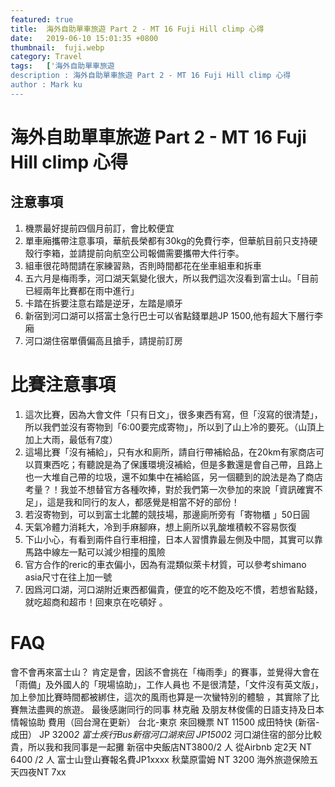 ```yaml
---
featured: true
title:  海外自助單車旅遊 Part 2 - MT 16 Fuji Hill climp 心得
date:   2019-06-10 15:01:35 +0800
thumbnail:  fuji.webp
category: Travel
tags:   ['海外自助單車旅遊
description : 海外自助單車旅遊 Part 2 - MT 16 Fuji Hill climp 心得
author : Mark ku
---
```

# 海外自助單車旅遊 Part 2 - MT 16 Fuji Hill climp 心得

## 注意事項
1. 機票最好提前四個月前訂，會比較便宜
2. 單車廂攜帶注意事項，華航長榮都有30kg的免費行李，但華航目前只支持硬殼行李箱，並請提前向航空公司報備需要攜帶大件行李。
4. 組車很花時間請在家練習熟，否則時間都花在坐車組車和拆車
5. 五六月是梅雨季，河口湖天氣變化很大，所以我們這次沒看到富士山。「目前已經兩年比賽都在雨中進行」
6. 卡踏在拆要注意右踏是逆牙，左踏是順牙
7. 新宿到河口湖可以搭富士急行巴士可以省點錢單趟JP 1500,他有超大下層行李廂
8. 河口湖住宿單價偏高且搶手，請提前訂房

# 比賽注意事項
1. 這次比賽，因為大會文件「只有日文」，很多東西有寫，但「沒寫的很清楚」，所以我們並沒有寄物到「6:00要完成寄物」，所以到了山上冷的要死。（山頂上加上大雨，最低有7度）
2. 這場比賽「沒有補給」，只有水和廁所，請自行帶補給品，在20km有家商店可以買東西吃；有聽說是為了保護環境沒補給，但是多數還是會自己帶，且路上也一大堆自己帶的垃圾，還不如集中在補給區，另一個聽到的說法是為了商店考量？！我並不想替官方各種吹捧，對於我們第一次參加的來說「資訊確實不足」，這是我和同行的友人，都感覺是相當不好的部份！
3. 若沒寄物到，可以到富士北麓的競技場，那邊廁所旁有「寄物櫃 」50日圓
4. 天氣冷體力消耗大，冷到手麻腳麻，想上廁所以乳酸堆積較不容易恢復
5. 下山小心，有看到兩件自行車相撞，日本人習慣靠最左側及中間，其實可以靠馬路中線左一點可以減少相撞的風險
6. 官方合作的reric的車衣偏小，因為有混類似萊卡材質，可以參考shimano asia尺寸在往上加一號
7. 因爲河口湖，河口湖附近東西都偏貴，便宜的吃不飽及吃不慣，若想省點錢，就吃超商和超市！回東京在吃頓好 。
# FAQ
會不會再來富士山？
肯定是會，因該不會挑在「梅雨季」的賽事，並覺得大會在「雨備」及外國人的「現場協助」，工作人員也
不是很清楚，「文件沒有英文版」，加上參加比賽時間都被綁住，這次的風雨也算是一次蠻特別的體驗
，其實除了比賽無法盡興的旅遊。
最後感謝同行的同事 林克融 及朋友林俊儒的日語支持及日本情報協助
費用（回台灣在更新）
台北-東京 來回機票  NT 11500
成田特快 (新宿-成田） JP 3200*2 
富士疾行Bus新宿河口湖來回 JP1500*2
河口湖住宿的部分比較貴，所以我和我同事是一起攤
新宿中央飯店NT3800/2 人
從Airbnb 定2天 NT 6400 /2 人
富士山登山賽報名費JP1xxxx
秋葉原雷姆 NT 3200
海外旅遊保險五天四夜NT 7xx

